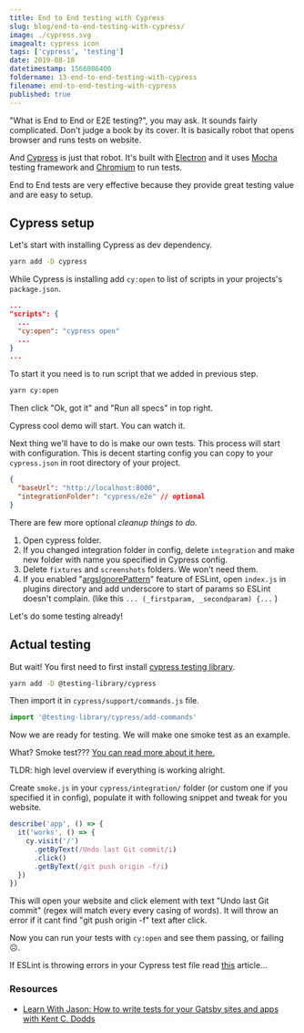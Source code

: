 ```yaml
---
title: End to End testing with Cypress
slug: blog/end-to-end-testing-with-cypress/
image: ./cypress.svg
imagealt: cypress icon
tags: ['cypress', 'testing']
date: 2019-08-18
datetimestamp: 1566086400
foldername: 13-end-to-end-testing-with-cypress
filename: end-to-end-testing-with-cypress
published: true
---
```


"What is End to End or E2E testing?", you may ask. It sounds fairly complicated. Don't judge a book by its cover. It is basically robot that opens browser and runs tests on website.

And [Cypress](https://www.cypress.io/) is just that robot. It's built with [Electron](https://electronjs.org/) and it uses [Mocha](https://mochajs.org/) testing framework and [Chromium](https://www.chromium.org/) to run tests.

End to End tests are very effective because they provide great testing value and are easy to setup.

## Cypress setup

Let's start with installing Cypress as dev dependency.

```bash
yarn add -D cypress
```

While Cypress is installing add `cy:open` to list of scripts in your projects's `package.json`.

```json
...
"scripts": {
  ...
  "cy:open": "cypress open"
  ...
}
...
```

To start it you need is to run script that we added in previous step.

```bash
yarn cy:open
```

Then click "Ok, got it" and "Run all specs" in top right.

Cypress cool demo will start. You can watch it.

Next thing we'll have to do is make our own tests. This process will start with configuration. This is decent starting config you can copy to your `cypress.json` in root directory of your project.

```json
{
  "baseUrl": "http://localhost:8000",
  "integrationFolder": "cypress/e2e" // optional
}
```

There are few more optional _cleanup things to do._

1. Open cypress folder.
2. If you changed integration folder in config, delete `integration` and make new folder with name you specified in Cypress config.
3. Delete `fixtures` and `screenshots` folders. We won't need them.
4. If you enabled "[argsIgnorePattern](https://eslint.org/docs/rules/no-unused-vars#argsignorepattern)" feature of ESLint, open `index.js` in plugins directory and add underscore to start of params so ESLint doesn't complain. (like this `... (_firstparam, _secondparam) {...` )

Let's do some testing already!

## Actual testing

But wait! You first need to first install [cypress testing library](https://www.npmjs.com/package/@testing-library/cypress).

```bash
yarn add -D @testing-library/cypress
```

Then import it in `cypress/support/commands.js` file.

```js
import '@testing-library/cypress/add-commands'
```

Now we are ready for testing. We will make one smoke test as an example.

What? Smoke test??? [You can read more about it here.](<https://en.wikipedia.org/wiki/Smoke_testing_(software)>)

TLDR: high level overview if everything is working alright.

Create `smoke.js` in your `cypress/integration/` folder (or custom one if you specified it in config), populate it with following snippet and tweak for you website.

```js
describe('app', () => {
  it('works', () => {
    cy.visit('/')
      .getByText(/Undo last Git commit/i)
      .click()
      .getByText(/git push origin -f/i)
  })
})
```

This will open your website and click element with text "Undo last Git commit" (regex will match every every casing of words). It will throw an error if it cant find "git push origin -f" text after click.

Now you can run your tests with `cy:open` and see them passing, or failing ☹️.

If ESLint is throwing errors in your Cypress test file read [this](https://bartol.dev/blog/fix-cypress-tests-eslint-errors) article...

### Resources

- [Learn With Jason: How to write tests for your Gatsby sites and apps with Kent C. Dodds](https://youtu.be/BzRAYt7BHRw?t=1313)
